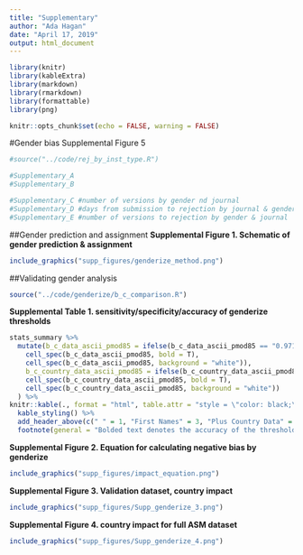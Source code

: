 ```yaml
---
title: "Supplementary"
author: "Ada Hagan"
date: "April 17, 2019"
output: html_document
---
```


```r
library(knitr)
library(kableExtra)
library(markdown)
library(rmarkdown)
library(formattable)
library(png)

knitr::opts_chunk$set(echo = FALSE, warning = FALSE)
```

#Gender bias
Supplemental Figure 5 
```r
#source("../code/rej_by_inst_type.R")

#Supplementary_A
#Supplementary_B

#Supplementary_C #number of versions by gender nd journal
#Supplementary_D #days from submission to rejection by journal & gender
#Supplementary_E #number of versions to rejection by gender & journal
```


##Gender prediction and assignment
**Supplemental Figure 1. Schematic of gender prediction & assignment**
```r
include_graphics("supp_figures/genderize_method.png")
```


##Validating gender analysis
```r
source("../code/genderize/b_c_comparison.R")
```


**Supplemental Table 1. sensitivity/specificity/accuracy of genderize thresholds**
```r
stats_summary %>% 
  mutate(b_c_data_ascii_pmod85 = ifelse(b_c_data_ascii_pmod85 == "0.9714", 
    cell_spec(b_c_data_ascii_pmod85, bold = T),
    cell_spec(b_c_data_ascii_pmod85, background = "white")),
    b_c_country_data_ascii_pmod85 = ifelse(b_c_country_data_ascii_pmod85 == "0.9695", 
    cell_spec(b_c_country_data_ascii_pmod85, bold = T),
    cell_spec(b_c_country_data_ascii_pmod85, background = "white"))
  ) %>% 
knitr::kable(., format = "html", table.attr = "style = \"color: black;\"", digits = 4, col.names = c("Measure", "p0.5", "p0.85", "pmod0.85", "p0.5", "p0.85", "pmod0.85"), escape = F) %>%
  kable_styling() %>% 
  add_header_above(c(" " = 1, "First Names" = 3, "Plus Country Data" = 3)) %>% 
  footnote(general = "Bolded text denotes the accuracy of the threshold used in all further analyses")
```


**Supplemental Figure 2. Equation for calculating negative bias by genderize**
```r
include_graphics("supp_figures/impact_equation.png")
```


**Supplemental Figure 3. Validation dataset, country impact**
```r
include_graphics("supp_figures/Supp_genderize_3.png")
```


**Supplemental Figure 4. country impact for full ASM dataset**
```r
include_graphics("supp_figures/Supp_genderize_4.png")
```

